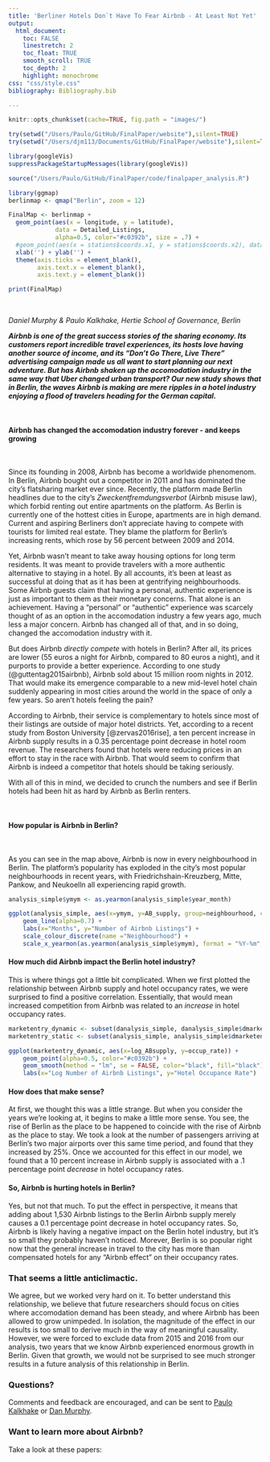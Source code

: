 ```yaml
---
title: 'Berliner Hotels Don`t Have To Fear Airbnb - At Least Not Yet'
output: 
  html_document:
    toc: FALSE
    linestretch: 2
    toc_float: TRUE
    smooth_scroll: TRUE
    toc_depth: 2
    highlight: monochrome
css: "css/style.css"
bibliography: Bibliography.bib

---
```


```r
knitr::opts_chunk$set(cache=TRUE, fig.path = "images/")

try(setwd("/Users/Paulo/GitHub/FinalPaper/website"),silent=TRUE)
try(setwd("/Users/djm113/Documents/GitHub/FinalPaper/website"),silent=TRUE)

library(googleVis)
suppressPackageStartupMessages(library(googleVis))

```


``` r
source("/Users/Paulo/GitHub/FinalPaper/code/finalpaper_analysis.R")
```

``` r
library(ggmap)
berlinmap <- qmap("Berlin", zoom = 12)

FinalMap <- berlinmap +
  geom_point(aes(x = longitude, y = latitude),
             data = Detailed_Listings,
             alpha=0.5, color="#c0392b", size = .7) +
  #geom_point(aes(x = stations$coords.x1, y = stations$coords.x2), data = stations) +
  xlab('') + ylab('') +
  theme(axis.ticks = element_blank(), 
        axis.text.x = element_blank(),
        axis.text.y = element_blank())
```

```r
print(FinalMap)
```

<br>

*Daniel Murphy & Paulo Kalkhake, Hertie School of Governance, Berlin*
<br>

***Airbnb is one of the great success stories of the sharing economy. Its customers report incredible travel experiences, its hosts love having another source of income, and its "Don't Go There, Live There" advertising campaign made us all want to start planning our next adventure. But has Airbnb shaken up the accomodation industry in the same way that Uber changed urban transport? Our new study shows that in Berlin, the waves Airbnb is making are mere ripples in a hotel industry enjoying a flood of travelers heading for the German capital.***

<br>

#### Airbnb has changed the accomodation industry forever - and keeps growing 
<br>

Since its founding in 2008, Airbnb has become a worldwide phenomenom. In Berlin, Airbnb bought out a competitor in 2011 and has dominated the city's flatsharing market ever since. Recently, the platform made Berlin headlines due to the city's *Zweckentfremdungsverbot* (Airbnb misuse law), which forbid renting out entire apartments on the platform. As Berlin is currently one of the hottest cities in Europe, apartments are in high demand. Current and aspiring Berliners don't appreciate having to compete with tourists for limited real estate. They blame the platform for Berlin's increasing rents, which rose by 56 percent between 2009 and 2014.

Yet, Airbnb wasn't meant to take away housing options for long term residents. It was meant to provide travelers with a more authentic alternative to staying in a hotel. By all accounts, it's been at least as successful at doing that as it has been at gentrifying neighbourhoods. Some Airbnb guests claim that having a personal, authentic experience is just as important to them as their monetary concerns. That alone is an achievement. Having a "personal" or "authentic" experience was scarcely thought of as an option in the accomodation industry a few years ago, much less a major concern. Airbnb has changed all of that, and in so doing, changed the accomodation industry with it.

But does Airbnb *directly compete* with hotels in Berlin? After all, its prices are lower (55 euros a night for Airbnb, compared to 80 euros a night), and it purports to provide a better experience. According to one study (@guttentag2015airbnb), Airbnb sold about 15 million room nights in 2012. That would make its emergence comparable to a new mid-level hotel chain suddenly appearing in most cities around the world in the space of only a few years. So aren't hotels feeling the pain? 

According to Airbnb, their service is complementary to hotels since most of their listings are outside of major hotel districts. Yet, according to a recent study from Boston University [@zervas2016rise], a ten percent increase in Airbnb supply results in a 0.35 percentage point decrease in hotel room revenue. The researchers found that hotels were reducing prices in an effort to stay in the race with Airbnb. That would seem to confirm that Airbnb is indeed a competitor that hotels should be taking seriously. 

With all of this in mind, we decided to crunch the numbers and see if Berlin hotels had been hit as hard by Airbnb as Berlin renters. 

<br>

#### How popular is Airbnb in Berlin?
<br>

As you can see in the map above, Airbnb is now in every neighbourhood in Berlin. The platform's popularity has exploded in the city's most popular neighbourhoods in recent years, with Friedrichshain-Kreuzberg, Mitte, Pankow, and Neukoelln all experiencing rapid growth. 

```r

analysis_simple$ymym <- as.yearmon(analysis_simple$year_month)

ggplot(analysis_simple, aes(x=ymym, y=AB_supply, group=neighbourhood, colour=neighbourhood)) +
    geom_line(alpha=0.7) + 
    labs(x="Months", y="Number of Airbnb Listings") + 
    scale_colour_discrete(name ="Neighbourhood") +
    scale_x_yearmon(as.yearmon(analysis_simple$ymym), format = "%Y-%m", n = 6)

```

#### How much did Airbnb impact the Berlin hotel industry? 

This is where things got a little bit complicated. When we first plotted the relationship between Airbnb supply and hotel occupancy rates, we were surprised to find a positive correlation. Essentially, that would mean increased competition from Airbnb was related to an *increase* in hotel occupancy rates. 

```r
marketentry_dynamic <- subset(danalysis_simple, danalysis_simple$dmarketentry==1)
marketentry_static <- subset(analysis_simple, analysis_simple$dmarketentry==1)

ggplot(marketentry_dynamic, aes(x=log_ABsupply, y=occup_rate)) +
    geom_point(alpha=0.5, color="#c0392b") +
    geom_smooth(method = "lm", se = FALSE, color="black", fill="black") +
    labs(x="Log Number of Airbnb Listings", y="Hotel Occupance Rate")
```

#### How does that make sense?
At first, we thought this was a little strange. But when you consider the years we're looking at, it begins to make a little more sense. You see, the rise of Berlin as the place to be happened to coincide with the rise of Airbnb as the place to stay. We took a look at the number of passengers arriving at Berlin's two major airports over this same time period, and found that they increased by 25%. Once we accounted for this effect in our model, we found that a 10 percent increase in Airbnb supply is associated with a .1 percentage point *decrease* in hotel occupancy rates. 
 
#### So, Airbnb is hurting hotels in Berlin? 
Yes, but not that much. To put the effect in perspective, it means that adding about 1,530 Airbnb listings to the Berlin Airbnb supply merely causes a 0.1 percentage point decrease in hotel occupancy rates. So, Airbnb is likely having a negative impact on the Berlin hotel industry, but it's so small they probably haven't noticed. Morever, Berlin is so popular right now that the general increase in travel to the city has more than compensated hotels for any "Airbnb effect" on their occupancy rates. 

### That seems a little anticlimactic.
We agree, but we worked very hard on it. To better understand this relationship, we believe that future researchers should focus on cities where accomodation demand has been steady, and where Airbnb has been allowed to grow unimpeded. In isolation, the magnitude of the effect in our results is too small to derive much in the way of meaningful causality. However, we were forced to exclude data from 2015 and 2016 from our analysis, two years that we know Airbnb experienced enormous growth in Berlin. Given that growth, we would not be surprised to see much stronger results in a future analysis of this relationship in Berlin.

### Questions? 
Comments and feedback are encouraged, and can be sent to [Paulo Kalkhake](mailto: p.kalkhake@mpp.hertie-school.org(p.kalkhake@mpp.hertie-school.org)) or [Dan Murphy](mailto:danieljmurphy01@gmail.com).

### Want to learn more about Airbnb? 

Take a look at these papers:
